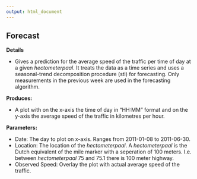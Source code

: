 ---
output: html_document
---

## Forecast

**Details**

- Gives a prediction for the average speed of the traffic per time of day at a given *hectometerpaal*. It treats the data as a time series and uses a seasonal-trend decomposition procedure (stl) for forecasting. Only measurements in the previous week are used in the forecasting algorithm.

**Produces:** 

-  A plot with on the x-axis the time of day in "HH:MM" format and on the y-axis the average speed of the traffic in kilometres per hour.

**Parameters:**

- Date: The day to plot on x-axis. Ranges from 2011-01-08 to 2011-06-30. 
- Location: The location of the *hectometerpaal*. A *hectometerpaal* is the Dutch equivalent of the mile marker with a seperation of 100 meters. I.e. between *hectometerpaal* 75 and 75.1 there is 100 meter highway.
- Observed Speed: Overlay the plot with actual average speed of the traffic.
